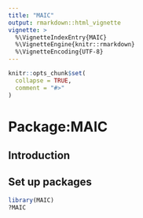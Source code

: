 ```yaml
---
title: "MAIC"
output: rmarkdown::html_vignette
vignette: >
  %\VignetteIndexEntry{MAIC}
  %\VignetteEngine{knitr::rmarkdown}
  %\VignetteEncoding{UTF-8}
---
```


```r
knitr::opts_chunk$set(
  collapse = TRUE,
  comment = "#>"
)
```

# Package:MAIC

## Introduction

## Set up packages

```r
library(MAIC)
?MAIC

```
